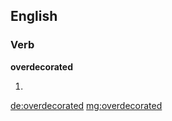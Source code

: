 ==English==

===Verb===
'''overdecorated'''

# {{past of|[[overdecorate]]}}

[[de:overdecorated]]
[[mg:overdecorated]]